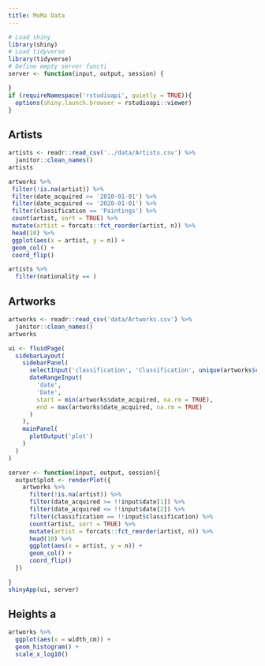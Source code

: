 ```yaml
---
title: MoMa Data
---
```


```r
# Load shiny
library(shiny)
# Load tidyverse
library(tidyverse)
# Define empty server functi
server <- function(input, output, session) {

}
if (requireNamespace('rstudioapi', quietly = TRUE)){
  options(shiny.launch.browser = rstudioapi::viewer)
}
```


## Artists

```r
artists <- readr::read_csv('../data/Artists.csv') %>% 
  janitor::clean_names()
artists
```


```r
artworks %>% 
 filter(!is.na(artist)) %>% 
 filter(date_acquired >= '2010-01-01') %>% 
 filter(date_acquired <= '2020-01-01') %>% 
 filter(classification == 'Paintings') %>% 
 count(artist, sort = TRUE) %>%
 mutate(artist = forcats::fct_reorder(artist, n)) %>% 
 head(10) %>% 
 ggplot(aes(x = artist, y = n)) +
 geom_col() +
 coord_flip()  
```

```r
artists %>% 
  filter(nationality == )
```

## Artworks

```r
artworks <- readr::read_csv('data/Artworks.csv') %>% 
  janitor::clean_names()
artworks
```

```r
ui <- fluidPage(
  sidebarLayout(
    sidebarPanel(
      selectInput('classification', 'Classification', unique(artworks$classification)),
      dateRangeInput(
        'date', 
        'Date', 
        start = min(artworks$date_acquired, na.rm = TRUE),
        end = max(artworks$date_acquired, na.rm = TRUE)
      )
    ),
    mainPanel(
      plotOutput('plot')
    )
  )
)

server <- function(input, output, session){
  output$plot <- renderPlot({
    artworks %>% 
      filter(!is.na(artist)) %>% 
      filter(date_acquired >= !!input$date[1]) %>% 
      filter(date_acquired <= !!input$date[2]) %>% 
      filter(classification == !!input$classification) %>% 
      count(artist, sort = TRUE) %>%
      mutate(artist = forcats::fct_reorder(artist, n)) %>% 
      head(10) %>% 
      ggplot(aes(x = artist, y = n)) +
      geom_col() +
      coord_flip()    
  })

}
shinyApp(ui, server)
```
## Heights a


```r
artworks %>% 
  ggplot(aes(x = width_cm)) +
  geom_histogram() +
  scale_x_log10()
```

